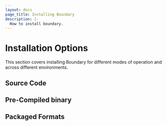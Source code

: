 ```yaml
---
layout: docs
page_title: Installing Boundary
description: |-
  How to install boundary.
---
```


# Installation Options

This section covers installing Boundary for different modes of operation and across different environments.

## Source Code

## Pre-Compiled binary

## Packaged Formats
